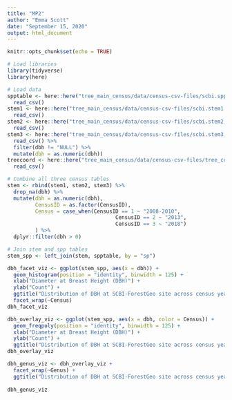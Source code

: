 ```yaml
---
title: "MP2"
author: "Emma Scott"
date: "September 15, 2020"
output: html_document
---
```


```r
knitr::opts_chunk$set(echo = TRUE)

# Load libraries
library(tidyverse)
library(here)
```

```r
# Load data
spptable <- here::here("tree_main_census/data/census-csv-files/scbi.spptable.csv") %>% 
  read_csv()
stem1 <- here::here("tree_main_census/data/census-csv-files/scbi.stem1.csv") %>% 
  read_csv()
stem2 <- here::here("tree_main_census/data/census-csv-files/scbi.stem2.csv") %>% 
  read_csv() 
stem3 <- here::here("tree_main_census/data/census-csv-files/scbi.stem3.csv") %>% 
  read_csv() %>% 
  filter(dbh != "NULL") %>% 
  mutate(dbh = as.numeric(dbh))
treecoord <- here::here("tree_main_census/data/census-csv-files/tree_coord_local_and_plot_level.csv") %>% 
  read_csv()

# Combine all three census tables 
stem <- rbind(stem1, stem2, stem3) %>% 
  drop_na(dbh) %>% 
  mutate(dbh = as.numeric(dbh),
         CensusID = as.factor(CensusID),
         Census = case_when(CensusID == 1 ~ "2008-2010",
                                   CensusID == 2 ~ "2013",
                                   CensusID == 3 ~ "2018")
         ) %>% 
  dplyr::filter(dbh > 0)

# Join stem and spp tables
stem_spp <- left_join(stem, spptable, by = "sp")
```

```r
dbh_facet_viz <- ggplot(stem_spp, aes(x = dbh)) +
  geom_histogram(position = "identity", binwidth = 125) +
  xlab("Diameter at Breast Height (DBH)") +
  ylab("Count") +
  ggtitle("Distribution of DBH at SCBI-ForestGeo site across census years") + 
  facet_wrap(~Census)
dbh_facet_viz
```

```r
dbh_overlay_viz <- ggplot(stem_spp, aes(x = dbh, color = Census)) +
  geom_freqpoly(position = "identity", binwidth = 125) +
  xlab("Diameter at Breast Height (DBH)") +
  ylab("Count") +
  ggtitle("Distribution of DBH at SCBI-ForestGeo site across census years")
dbh_overlay_viz
```
```r
dbh_genus_viz <- dbh_overlay_viz + 
  facet_wrap(~Genus) +
  ggtitle("Distribution of DBH at SCBI-ForestGeo site across census years by genus")
  
dbh_genus_viz
```
